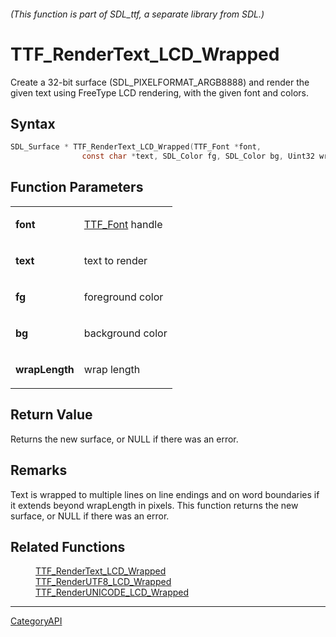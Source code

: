 ====== (This function is part of SDL_ttf, a separate library from SDL.) ======
= TTF_RenderText_LCD_Wrapped =

Create a 32-bit surface (SDL_PIXELFORMAT_ARGB8888) and render the given text using FreeType LCD rendering, with the given font and colors.

== Syntax ==

<syntaxhighlight lang='c'>
SDL_Surface * TTF_RenderText_LCD_Wrapped(TTF_Font *font,
                const char *text, SDL_Color fg, SDL_Color bg, Uint32 wrapLength);
</syntaxhighlight>

== Function Parameters ==

{|
|'''font'''
|[[TTF_Font]] handle
|-
|'''text'''
|text to render
|-
|'''fg'''
|foreground color
|-
|'''bg'''
|background color
|-
|'''wrapLength'''
|wrap length
|}

== Return Value ==

Returns the new surface, or NULL if there was an error.

== Remarks ==

Text is wrapped to multiple lines on line endings and on word boundaries if
it extends beyond wrapLength in pixels. This function returns the new
surface, or NULL if there was an error.

== Related Functions ==

:[[TTF_RenderText_LCD_Wrapped]]
:[[TTF_RenderUTF8_LCD_Wrapped]]
:[[TTF_RenderUNICODE_LCD_Wrapped]]

----
[[CategoryAPI]]


